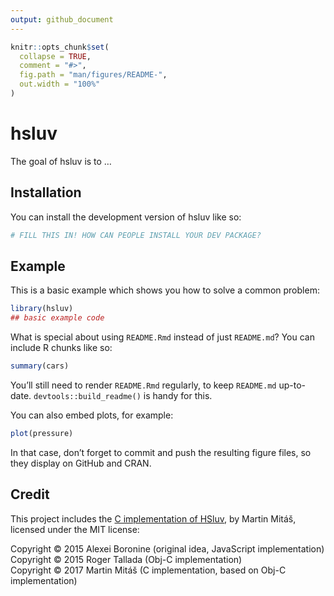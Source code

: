```yaml
---
output: github_document
---
```


<!-- README.md is generated from README.Rmd. Please edit that file -->

```r
knitr::opts_chunk$set(
  collapse = TRUE,
  comment = "#>",
  fig.path = "man/figures/README-",
  out.width = "100%"
)
```

# hsluv

<!-- badges: start -->
<!-- badges: end -->

The goal of hsluv is to ...

## Installation

You can install the development version of hsluv like so:

``` r
# FILL THIS IN! HOW CAN PEOPLE INSTALL YOUR DEV PACKAGE?
```

## Example

This is a basic example which shows you how to solve a common problem:

```r
library(hsluv)
## basic example code
```

What is special about using `README.Rmd` instead of just `README.md`? You can include R chunks like so:

```r
summary(cars)
```

You'll still need to render `README.Rmd` regularly, to keep `README.md` up-to-date. `devtools::build_readme()` is handy for this.

You can also embed plots, for example:

```r
plot(pressure)
```

In that case, don't forget to commit and push the resulting figure files, so they display on GitHub and CRAN.

## Credit

This project includes the [C implementation of HSluv](https://github.com/hsluv/hsluv-c), by Martin Mitáš, licensed under the MIT license:

Copyright © 2015 Alexei Boronine (original idea, JavaScript implementation)  
Copyright © 2015 Roger Tallada (Obj-C implementation)  
Copyright © 2017 Martin Mitáš (C implementation, based on Obj-C implementation)  

